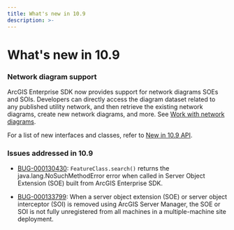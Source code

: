 ```yaml
---
title: What's new in 10.9
description: >-
---
```


# What's new in 10.9

### Network diagram support

ArcGIS Enterprise SDK now provides support for network diagrams SOEs and SOIs. Developers can directly access the diagram dataset related to any published utility network, and then retrieve the existing network diagrams, create new network diagrams, and more. See [Work with network diagrams](../work-with-network-diagrams-net).

For a list of new interfaces and classes, refer to [New in 10.9 API](../whats-new-api-10-9-net).

### Issues addressed in 10.9

- [BUG-000130430](https://support.esri.com/en/bugs/nimbus/QlVHLTAwMDEzMDQzMA==): `FeatureClass.search()` returns the java.lang.NoSuchMethodError error when called in Server Object Extension (SOE) built from ArcGIS Enterprise SDK.

- [BUG-000133799](https://support.esri.com/en/bugs/nimbus/QlVHLTAwMDEzMzc5OQ==): When a server object extension (SOE) or server object interceptor (SOI) is removed using ArcGIS Server Manager, the SOE or SOI is not fully unregistered from all machines in a multiple-machine site deployment.